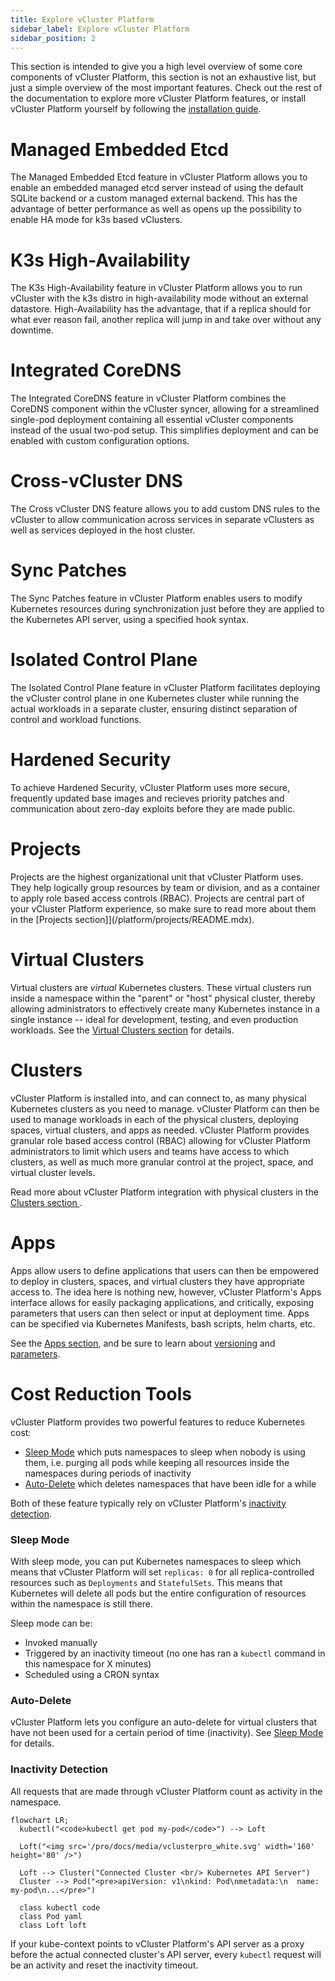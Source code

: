 ```yaml
---
title: Explore vCluster Platform
sidebar_label: Explore vCluster Platform
sidebar_position: 2
---
```


This section is intended to give you a high level overview of some core components of vCluster Platform, this
section is not an exhaustive list, but just a simple overview of the most important features. Check out the rest of the
documentation to explore more vCluster Platform features, or install vCluster Platform yourself by
following the [installation guide](/platform/get-started/install.mdx).

# Managed Embedded Etcd

The Managed Embedded Etcd feature in vCluster Platform allows you to enable an embedded managed etcd server instead of using the default SQLite backend or a custom managed external backend. This has the advantage of better performance as well as opens up the possibility to enable HA mode for k3s based vClusters.

# K3s High-Availability

The K3s High-Availability feature in vCluster Platform allows you to run vCluster with the k3s distro in high-availability mode without an external datastore. High-Availability has the advantage, that if a replica should for what ever reason fail, another replica will jump in and take over without any downtime.

# Integrated CoreDNS

The Integrated CoreDNS feature in vCluster Platform combines the CoreDNS component within the vCluster syncer, allowing for a streamlined single-pod deployment containing all essential vCluster components instead of the usual two-pod setup.
This simplifies deployment and can be enabled with custom configuration options.

# Cross-vCluster DNS
The Cross vCluster DNS feature allows you to add custom DNS rules to the vCluster to allow communication across services in separate vClusters as well as services deployed in the host cluster.

# Sync Patches

The Sync Patches feature in vCluster Platform enables users to modify Kubernetes resources during synchronization just before they are applied to the Kubernetes API server, using a specified hook syntax.

# Isolated Control Plane

The Isolated Control Plane feature in vCluster Platform facilitates deploying the vCluster control plane in one Kubernetes cluster while running the actual workloads in a separate cluster, ensuring distinct separation of control and workload functions.

# Hardened Security

To achieve Hardened Security, vCluster Platform uses more secure, frequently updated base images and recieves priority patches and communication about zero-day exploits before they are made public.

# Projects

Projects are the highest organizational unit that vCluster Platform uses. They help logically group resources by team or
division, and as a container to apply role based access controls (RBAC). Projects are central part of your vCluster Platform experience, so make sure to read more about them
in the [Projects section]](/platform/projects/README.mdx).

# Virtual Clusters

Virtual clusters are _virtual_ Kubernetes clusters. These virtual clusters run inside
a namespace within the "parent" or "host" physical cluster, thereby allowing administrators to
effectively create many Kubernetes instance in a single instance -- ideal for development,
testing, and even production workloads. See the [Virtual Clusters section](/platform/virtual-clusters/README.mdx) for details.

# Clusters

vCluster Platform is installed into, and can connect to, as many physical Kubernetes clusters as you need to
manage. vCluster Platform can then be used to manage workloads in each of the physical clusters, deploying
spaces, virtual clusters, and apps as needed. vCluster Platform provides granular role based access control
(RBAC) allowing for vCluster Platform administrators to limit which users and teams have access to which
clusters, as well as much more granular control at the project, space, and virtual cluster levels.

Read more about vCluster Platform integration with physical clusters in the [Clusters section ](/platform/clusters/README.mdx).

# Apps

Apps allow users to define applications that users can then be empowered to deploy in clusters,
spaces, and virtual clusters they have appropriate access to. The idea here is nothing new,
however, vCluster Platform's Apps interface allows for easily packaging applications, and critically,
exposing parameters that users can then select or input at deployment time. Apps can be specified via Kubernetes Manifests,
bash scripts, helm charts, etc.

See the [Apps section](/platform/apps/README.mdx), and be sure to learn about [versioning](/platform/apps/versioning.mdx)
and [parameters](/platform/apps/parameters.mdx).

# Cost Reduction Tools

vCluster Platform provides two powerful features to reduce Kubernetes cost:

- [Sleep Mode](#sleep-mode) which puts namespaces to sleep when nobody is using them, i.e.
  purging all pods while keeping all resources inside the namespaces during periods of inactivity
- [Auto-Delete](#auto-delete) which deletes namespaces that have been idle for a while

Both of these feature typically rely on vCluster Platform's [inactivity detection](#inactivity-detection).

### Sleep Mode

With sleep mode, you can put Kubernetes namespaces to sleep which means that vCluster Platform will set
`replicas: 0` for all replica-controlled resources such as `Deployments` and `StatefulSets`.
This means that Kubernetes will delete all pods but the entire configuration of resources within
the namespace is still there.

Sleep mode can be:

- Invoked manually
- Triggered by an inactivity timeout (no one has ran a `kubectl` command in this namespace for X
  minutes)
- Scheduled using a CRON syntax

### Auto-Delete

vCluster Platform lets you configure an auto-delete for virtual clusters that have not been used for a certain
period of time (inactivity). See [Sleep Mode](/platform/virtual-clusters/sleep-mode.mdx) for details.


### Inactivity Detection

All requests that are made through vCluster Platform count as activity in the namespace.

```mermaid
flowchart LR;
  kubectl("<code>kubectl get pod my-pod</code>") --> Loft

  Loft("<img src='/pro/docs/media/vclusterpro_white.svg' width='160' height='80' />")

  Loft --> Cluster("Connected Cluster <br/> Kubernetes API Server")
  Cluster --> Pod("<pre>apiVersion: v1\nkind: Pod\nmetadata:\n  name: my-pod\n...</pre>")

  class kubectl code
  class Pod yaml
  class Loft loft
```

If your kube-context points to vCluster Platform's API server as a proxy before the actual connected
cluster's API server, every `kubectl` request will be an activity and reset the inactivity timeout.
